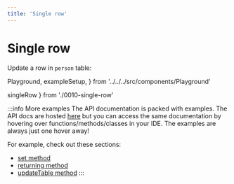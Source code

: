 ```yaml
---
title: 'Single row'
---
```


# Single row

Update a row in `person` table:

  Playground,
  exampleSetup,
} from '../../../src/components/Playground'

  singleRow
} from './0010-single-row'

<div style={{ marginBottom: '1em' }}>
  <Playground code={singleRow} setupCode={exampleSetup} />
</div>

:::info More examples
The API documentation is packed with examples. The API docs are hosted [here](https://kysely-org.github.io/kysely-apidoc/)
but you can access the same documentation by hovering over functions/methods/classes in your IDE. The examples are always
just one hover away!

For example, check out these sections:
 - [set method](https://kysely-org.github.io/kysely-apidoc/classes/UpdateQueryBuilder.html#set)
 - [returning method](https://kysely-org.github.io/kysely-apidoc/classes/UpdateQueryBuilder.html#returning)
 - [updateTable method](https://kysely-org.github.io/kysely-apidoc/classes/Kysely.html#updateTable)
:::